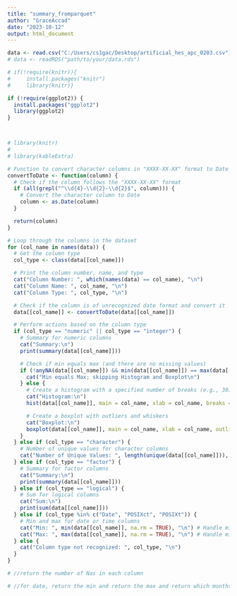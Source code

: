 ```yaml
---
title: "summary_fromparquet"
author: "GraceAccad"
date: "2023-10-12"
output: html_document
---
```



```r
data <- read.csv("C:/Users/cs1gac/Desktop/artificial_hes_apc_0203.csv")
# data <- readRDS("path/to/your/data.rds")
```


```r
# if(!require(knitr)){
#     install.packages("knitr")
#     library(knitr)}

if (!require(ggplot2)) {
  install.packages("ggplot2")
  library(ggplot2)
}



# library(knitr)
#
# library(kableExtra)
```

```r
# Function to convert character columns in "XXXX-XX-XX" format to Date
convertToDate <- function(column) {
  # Check if the column follows the "XXXX-XX-XX" format
  if (all(grepl("^\\d{4}-\\d{2}-\\d{2}$", column))) {
    # Convert the character column to Date
    column <- as.Date(column)
  }

  return(column)
}
```

```r
# Loop through the columns in the dataset
for (col_name in names(data)) {
  # Get the column type
  col_type <- class(data[[col_name]])

  # Print the column number, name, and type
  cat("Column Number: ", which(names(data) == col_name), "\n")
  cat("Column Name: ", col_name, "\n")
  cat("Column Type: ", col_type, "\n")

  # Check if the column is of unrecognized date format and convert it
  data[[col_name]] <- convertToDate(data[[col_name]])

  # Perform actions based on the column type
  if (col_type == "numeric" || col_type == "integer") {
    # Summary for numeric columns
    cat("Summary:\n")
    print(summary(data[[col_name]]))

    # Check if min equals max (and there are no missing values)
    if (!anyNA(data[[col_name]]) && min(data[[col_name]]) == max(data[[col_name]])) {
      cat("Min equals Max; skipping Histogram and Boxplot\n")
    } else {
      # Create a histogram with a specified number of breaks (e.g., 30)
      cat("Histogram:\n")
      hist(data[[col_name]], main = col_name, xlab = col_name, breaks = 30, col = "lightblue")

      # Create a boxplot with outliers and whiskers
      cat("Boxplot:\n")
      boxplot(data[[col_name]], main = col_name, xlab = col_name, outline = TRUE, col = "#D8BFD8") # Pastel Purple
    }
  } else if (col_type == "character") {
    # Number of unique values for character columns
    cat("Number of Unique Values: ", length(unique(data[[col_name]])), "\n")
  } else if (col_type == "factor") {
    # Summary for factor columns
    cat("Summary:\n")
    print(summary(data[[col_name]]))
  } else if (col_type == "logical") {
    # Sum for logical columns
    cat("Sum:\n")
    print(sum(data[[col_name]]))
  } else if (col_type %in% c("Date", "POSIXct", "POSIXt")) {
    # Min and max for date or time columns
    cat("Min: ", min(data[[col_name]], na.rm = TRUE), "\n") # Handle missing values with na.rm
    cat("Max: ", max(data[[col_name]], na.rm = TRUE), "\n") # Handle missing values with na.rm
  } else {
    cat("Column type not recognized: ", col_type, "\n")
  }
}

# //return the number of Nas in each column

# //for date, return the min and return the max and return which months are missing between min and mix
```

